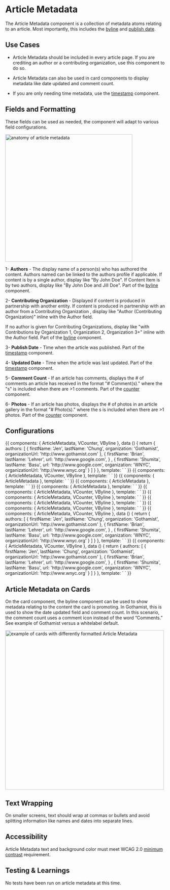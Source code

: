 
<Meta title="Components/Molecules/Article Metadata" />


# Article Metadata


The Article Metadata component is a collection of metadata atoms relating to an article. Most importantly, this includes the [byline](https://nypr-design-system.nypr.digital/latest/index.html?path=/docs/components-atoms-byline--page) and [publish date](https://nypr-design-system.nypr.digital/latest/index.html?path=/docs/components-molecules-timestamps--page).

## Use Cases

-  Article Metadata should be included in every article page. If you are crediting an author or a contributing organization, use this component to do so.

-  Article Metadata can also be used in card components to display metadata like date updated and comment count.

-  If you are only needing time metadata, use the [timestamp](https://nypr-design-system.nypr.digital/latest/index.html?path=/docs/components-molecules-timestamps--page) component.


## Fields and Formatting

These fields can be used as needed, the component will adapt to various field configurations.

<img alt="anatomy of article metadata" src="./images/Molecules-ArticleMetadata-Anatomy.png" width="400"/>

  <br/>


1- **Authors** - The display name of a person(s) who has authored the content. Authors named can be linked to the authors profile if applicable. If content is by a single  author, display like "By John Doe". If Content Item is by two  authors, display like "By John Doe and Jill Doe".  Part of the [byline](https://nypr-design-system.nypr.digital/latest/index.html?path=/docs/components-atoms-byline--page) component.

2- **Contributing Organization** - Displayed if content is produced in partnership with another entity. If content is produced in partnership with an author from a Contributing Organization , display like "Author (Contributing Organization)" inline with the Author field.

If no author is given for Contributing Organizations, display like "with Contributions by Organization 1, Organization 2, Organization 3+" inline with the Author field. Part of the [byline](https://nypr-design-system.nypr.digital/latest/index.html?path=/docs/components-atoms-byline--page) component.


3- **Publish Date** - Time when the article was published. Part of the [timestamp](https://nypr-design-system.nypr.digital/latest/index.html?path=/docs/components-molecules-timestamps--page) component.


4- **Updated Date** - Time when the article was last updated. Part of the [timestamp](https://nypr-design-system.nypr.digital/latest/index.html?path=/docs/components-molecules-timestamps--page) component.


5- **Comment Count** - If an article has comments, displays the # of comments an article has received in the format "# Comment(s)." where the "s" is included when there are >1 comments. Part of the [counter](https://nypr-design-system.nypr.digital/latest/index.html?path=/docs/components-atoms-counter--page) component.



6- **Photos** - If an article has photos, displays the # of photos in an article gallery in the format "# Photo(s)." where the s is included when there are >1 photos. Part of the [counter](https://nypr-design-system.nypr.digital/latest/index.html?path=/docs/components-atoms-counter--page) component.

## Configurations

<Canvas>
    <Story name="All">
        {{
            components: { ArticleMetadata, VCounter, VByline },
            data () {
                return {
                    authors: [
                        {
                            firstName: 'Jen',
                            lastName: 'Chung',
                            organization: 'Gothamist',
                            organizationUrl: 'http://www.gothamist.com'
                        },
                        {
                            firstName: 'Brian',
                            lastName: 'Lehrer',
                            url: 'http://www.google.com',
                        }
                        ,
                        {
                            firstName: 'Shumita',
                            lastName: 'Basu',
                            url: 'http://www.google.com',
                            organization: 'WNYC',
                            organizationUrl: 'http://www.wnyc.org'
                        }
                    ]
                }
            },
            template: `
<article-metadata
publish-date="Jan 1, 2020 1:25PM"
updated-date="Mar 2, 2020 10:08AM"
>
<template v-slot:authors><v-byline :authors="authors" /></template>
<template v-slot:comments><v-counter icon="comment" text="Comments" value="40" href="http://www.google.com"/></template>
<template v-slot:photos><v-counter icon="gallery" text="Photos" value="40" href="http://www.google.com"/></template>
</article-metadata>
`
        }}
    </Story>
</Canvas>

<Canvas>
    <Story name="WithoutAuthors">
        {{
            components: { ArticleMetadata, VCounter, VByline },
            template: `
<article-metadata
publish-date="Jan 1, 2020"
updated-date="Mar 2, 2020"
>
<template v-slot:comments><v-counter icon="comment" text="Comments" value="40" href="http://www.google.com"/></template>
<template v-slot:photos><v-counter icon="gallery" text="Photos" value="40" href="http://www.google.com"/></template>
</article-metadata>
`
        }}
    </Story>
</Canvas>

<Canvas>
    <Story name="JustAPublishDate">
        {{
            components: { ArticleMetadata },
            template: `
<article-metadata
publish-date="Jan 1, 2020"
>
</article-metadata>
`
        }}
    </Story>
</Canvas>

<Canvas>
    <Story name="JustDates">
        {{
            components: { ArticleMetadata },
            template: `
<article-metadata
publish-date="Jan 1, 2020"
updated-date="Jan 1, 2020"
>
</article-metadata>
`
        }}
    </Story>
</Canvas>

<Canvas>
    <Story name="JustAnUpdatedDate">
        {{
            components: { ArticleMetadata },
            template: `
<article-metadata
updated-date="Jan 1, 2020"
>
</article-metadata>
`
        }}
    </Story>
</Canvas>

<Canvas>
    <Story name="WithoutComments">
        {{
            components: { ArticleMetadata, VCounter, VByline },
            template: `
<article-metadata
publish-date="Jan 1, 2020"
updated-date="Mar 2, 2020"
>
<template v-slot:photos><v-counter icon="gallery" text="Photos" value="40" href="http://www.google.com"/></template>
</article-metadata>
`
        }}
    </Story>
</Canvas>

<Canvas>
    <Story name="PublishDateWithoutPhotos">
        {{
            components: { ArticleMetadata, VCounter, VByline },
            template: `
<article-metadata
publish-date="Jan 1, 2020"
>
<template v-slot:comments><v-counter icon="comment" text="Comments" value="40" href="http://www.google.com"/></template>
</article-metadata>
`
        }}
    </Story>
</Canvas>

<Canvas>
    <Story name="UpdatedDateWithoutPhotos">
        {{
            components: { ArticleMetadata, VCounter, VByline },
            template: `
<article-metadata
updated-date="Mar 2, 2020"
>
<template v-slot:comments><v-counter icon="comment" text="Comments" value="40" href="http://www.google.com"/></template>
</article-metadata>
`
        }}
    </Story>
</Canvas>

<Canvas>
    <Story name="BothDatesWithoutPhotos">
        {{
            components: { ArticleMetadata, VCounter, VByline },
            template: `
<article-metadata
publish-date="Jan 1, 2020"
updated-date="Mar 2, 2020"
>
<template v-slot:comments><v-counter icon="comment" text="Comments" value="40" href="http://www.google.com"/></template>
</article-metadata>
`
        }}
    </Story>
</Canvas>

<Canvas>
    <Story name="WithoutUpdatedDate">
        {{
            components: { ArticleMetadata, VCounter, VByline },
            data () {
                return {
                    authors: [
                        {
                            firstName: 'Jen',
                            lastName: 'Chung',
                            organization: 'Gothamist',
                            organizationUrl: 'http://www.gothamist.com'
                        },
                        {
                            firstName: 'Brian',
                            lastName: 'Lehrer',
                            url: 'http://www.google.com',
                        }
                        ,
                        {
                            firstName: 'Shumita',
                            lastName: 'Basu',
                            url: 'http://www.google.com',
                            organization: 'WNYC',
                            organizationUrl: 'http://www.wnyc.org'
                        }
                    ]
                }
            },
            template: `
<article-metadata
publish-date="Jan 1, 2020"
>
<template v-slot:authors><v-byline :authors="authors" /></template>
<template v-slot:comments><v-counter icon="comment" text="Comments" value="40" href="http://www.google.com"/></template>
<template v-slot:photos><v-counter icon="gallery" text="Photos" value="40" href="http://www.google.com"/></template>
</article-metadata>
`
        }}
    </Story>
</Canvas>

<Canvas>
    <Story name="WithoutPublishedDate">
        {{
            components: { ArticleMetadata, VCounter, VByline },
            data () {
                return {
                    authors: [
                        {
                            firstName: 'Jen',
                            lastName: 'Chung',
                            organization: 'Gothamist',
                            organizationUrl: 'http://www.gothamist.com'
                        },
                        {
                            firstName: 'Brian',
                            lastName: 'Lehrer',
                            url: 'http://www.google.com',
                        }
                        ,
                        {
                            firstName: 'Shumita',
                            lastName: 'Basu',
                            url: 'http://www.google.com',
                            organization: 'WNYC',
                            organizationUrl: 'http://www.wnyc.org'
                        }
                    ]
                }
            },
            template: `
<article-metadata
updated-date="Jan 1, 2020"
>
<template v-slot:authors><v-byline :authors="authors" /></template>
<template v-slot:comments><v-counter icon="comment" text="Comments" value="40" href="http://www.google.com"/></template>
<template v-slot:photos><v-counter icon="gallery" text="Photos" value="40" href="http://www.google.com"/></template>
</article-metadata>
`
        }}
    </Story>
</Canvas>


## Article Metadata on Cards

On the card component, the byline component can be used to show metadata relating to the content the card is promoting. In Gothamist, this is used to show the date updated field and comment count. In this scenario, the comment count uses a comment icon instead of the word “Comments.” See example of Gothamist versus a whitelabel default.

<img alt="example of cards with differently formatted Article Metadata" src="./images/Molecules-Bylines-Cards.png" width="500" />

## Text Wrapping

On smaller screens, text should wrap at commas or bullets and avoid splitting information like names and dates into separate lines.

## Accessibility

Article Metadata text and background color must meet WCAG 2.0 [minimum contrast](https://www.w3.org/WAI/WCAG21/Understanding/contrast-minimum.html) requirement.

## Testing & Learnings

No tests have been run on article metadata at this time.
